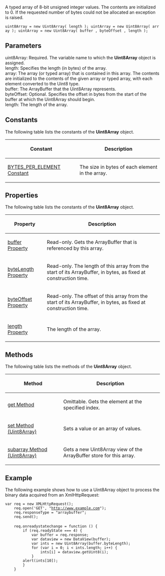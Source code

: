 A typed array of 8-bit unsigned integer values. The contents are initialized to 0. If the requested number of bytes could not be allocated an exception is raised.

 uint8Array = new Uint8Array( length ); uintArray = new Uint8Array( array ); uintArray = new Uint8Array( buffer , byteOffset , length );

==Parameters==
; uint8Array: Required. The variable name to which the '''Uint8Array''' object is assigned.
; length: Specifies the length (in bytes) of the array.
; array: The array (or typed array) that is contained in this array. The contents are initialized to the contents of the given array or typed array, with each element converted to the Uint8 type.
; buffer: The ArrayBuffer that the Uint8Array represents.
; byteOffset: Optional. Specifies the offset in bytes from the start of the buffer at which the Uint8Array should begin.
; length: The length of the array.

==Constants==
The following table lists the constants of the '''Uint8Array''' object.

{| class='wikitable'
|-
! Constant
! Description
|-
| [[javascript/Uint8Array/BYTES PER ELEMENT Constant|BYTES_PER_ELEMENT Constant]]
| The size in bytes of each element in the array.
|}

==Properties==
The following table lists the constants of the '''Uint8Array''' object.

{| class='wikitable'
|-
! Property
! Description
|-
| [[javascript/Uint8Array/buffer|buffer Property]]
| Read-only. Gets the ArrayBuffer that is referenced by this array.
|-
| [[javascript/Uint8Array/byteLength|byteLength Property]]
| Read-only. The length of this array from the start of its ArrayBuffer, in bytes, as fixed at construction time.
|-
| [[javascript/Uint8Array/byteOffset|byteOffset Property]]
| Read-only. The offset of this array from the start of its ArrayBuffer, in bytes, as fixed at construction time.
|-
| [[javascript/Uint8Array/length|length Property]]
| The length of the array.
|}

==Methods==
The following table lists the methods of the '''Uint8Array''' object.

{| class='wikitable'
|-
! Method
! Description
|-
| [[javascript/Uint8Array/get|get Method]]
| Omittable. Gets the element at the specified index.
|-
| [[javascript/Uint8Array/set|set Method (Uint8Array)]]
| Sets a value or an array of values.
|-
| [[javascript/Uint8Array/subarray|subarray Method (Uint8Array)]]
| Gets a new Uint8Array view of the ArrayBuffer store for this array.
|}

==Example==
The following example shows how to use a Uint8Array object to process the binary data acquired from an XmlHttpRequest:

 var req = new XMLHttpRequest();
     req.open('GET', "http://www.example.com");
     req.responseType = "arraybuffer";
     req.send();
 
     req.onreadystatechange = function () {
         if (req.readyState === 4) {
             var buffer = req.response;
             var dataview = new DataView(buffer);
             var ints = new Uint8Array(buffer.byteLength);
             for (var i = 0; i &lt; ints.length; i++) {
                 ints[i] = dataview.getUint8(i);
             }
         alert(ints[10]);
         }
     }

